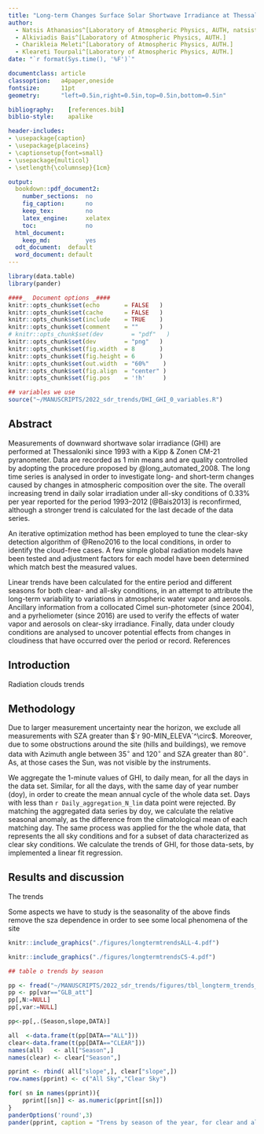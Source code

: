 ```yaml
---
title: "Long-term Changes Surface Solar Shortwave Irradiance at Thessaloniki, Greece under clear- and all-sky conditions"
author:
  - Natsis Athanasios^[Laboratory of Atmospheric Physics, AUTH, natsisthanasis@gmail.com]
  - Alkiviadis Bais^[Laboratory of Atmospheric Physics, AUTH.]
  - Charikleia Meleti^[Laboratory of Atmospheric Physics, AUTH.]
  - Kleareti Tourpali^[Laboratory of Atmospheric Physics, AUTH.]
date: "`r format(Sys.time(), '%F')`"

documentclass: article
classoption:   a4paper,oneside
fontsize:      11pt
geometry:      "left=0.5in,right=0.5in,top=0.5in,bottom=0.5in"

bibliography:    [references.bib]
biblio-style:    apalike

header-includes:
- \usepackage{caption}
- \usepackage{placeins}
- \captionsetup{font=small}
- \usepackage{multicol}
- \setlength{\columnsep}{1cm}

output:
  bookdown::pdf_document2:
    number_sections:  no
    fig_caption:      no
    keep_tex:         no
    latex_engine:     xelatex
    toc:              no
  html_document:
    keep_md:          yes
  odt_document:  default
  word_document: default
---
```


```r
library(data.table)
library(pander)

####_  Document options _####
knitr::opts_chunk$set(echo       = FALSE   )
knitr::opts_chunk$set(cache      = FALSE   )
knitr::opts_chunk$set(include    = TRUE    )
knitr::opts_chunk$set(comment    = ""      )
# knitr::opts_chunk$set(dev        = "pdf"   )
knitr::opts_chunk$set(dev        = "png"   )
knitr::opts_chunk$set(fig.width  = 8       )
knitr::opts_chunk$set(fig.height = 6       )
knitr::opts_chunk$set(out.width  = "60%"    )
knitr::opts_chunk$set(fig.align  = "center" )
knitr::opts_chunk$set(fig.pos    = '!h'     )
```

```r
## variables we use
source("~/MANUSCRIPTS/2022_sdr_trends/DHI_GHI_0_variables.R")
```

## Abstract

Measurements of downward shortwave solar irradiance (GHI) are performed at Thessaloniki since 1993 with a Kipp & Zonen CM-21 pyranometer. Data are recorded as 1 min means and are quality controlled by adopting the procedure proposed by @long_automated_2008. The long time series is analysed in order to investigate long- and short-term changes caused by changes in atmospheric composition over the site. The overall increasing trend in daily solar irradiation under all-sky conditions of 0.33% per year reported for the period 1993--2012 [@Bais2013] is reconfirmed, although a stronger trend is calculated for the last decade of the data series.

An iterative optimization method has been employed to tune the clear-sky detection algorithm of @Reno2016 to the local conditions, in order to identify the cloud-free cases. A few simple global radiation models have been tested and adjustment factors for each model have been determined which match best the measured values.

Linear trends have been calculated for the entire period and different seasons for both clear- and all-sky conditions, in an attempt to attribute the long-term variability to variations in atmospheric water vapor and aerosols. Ancillary information from a collocated Cimel sun-photometer (since 2004), and a pyrheliometer (since 2016) are used to verify the effects of water vapor and aerosols on clear-sky irradiance. Finally, data under cloudy conditions are analysed to uncover potential effects from changes in cloudiness that have occurred over the period or record. References

## Introduction

Radiation clouds trends

## Methodology

Due to larger measurement uncertainty near the horizon, we exclude all measurements with SZA greater than $`r 90-MIN_ELEVA`^\circ$. Moreover, due to some obstructions around the site (hills and buildings), we remove data with Azimuth angle between $35^\circ$ and $120^\circ$ and SZA greater than $80^\circ$. As, at those cases the Sun, was not visible by the instruments.

We aggregate the 1-minute values of GHI, to daily mean, for all the days in the data set. Similar, for all the days, with the same day of year number (doy), in order to create the mean annual cycle of the whole data set. Days with less than `r Daily_aggregation_N_lim` data point were rejected. By matching the aggregated data series by doy, we calculate the relative seasonal anomaly, as the difference from the climatological mean of each matching day. The same process was applied for the the whole data, that represents the all sky conditions and for a subset of data characterized as clear sky conditions. We calculate the trends of GHI, for those data-sets, by implemented a linear fit regression.

## Results and discussion

The trends

Some aspects we have to study is the seasonality of the above finds remove the sza dependence in order to see some local phenomena of the site

```r
knitr::include_graphics("./figures/longtermtrendsALL-4.pdf")
```

```r
knitr::include_graphics("./figures/longtermtrendsCS-4.pdf")
```

```r
## table o trends by season

pp <- fread("~/MANUSCRIPTS/2022_sdr_trends/figures/tbl_longterm_trends_season.dat")
pp <- pp[var=="GLB_att"]
pp[,N:=NULL]
pp[,var:=NULL]

pp<-pp[,.(Season,slope,DATA)]

all  <-data.frame(t(pp[DATA=="ALL"]))
clear<-data.frame(t(pp[DATA=="CLEAR"]))
names(all)   <- all["Season",]
names(clear) <- clear["Season",]

pprint <- rbind( all["slope",], clear["slope",])
row.names(pprint) <- c("All Sky","Clear Sky")

for( sn in names(pprint)){
    pprint[[sn]] <- as.numeric(pprint[[sn]])
}
panderOptions('round',3)
pander(pprint, caption = "Trens by season of the year, for clear and all sky conditions.")

```

  <!-- \vfill -->  
